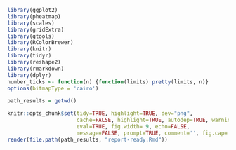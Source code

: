 

```r
library(ggplot2)
library(pheatmap)
library(scales)
library(gridExtra)
library(gtools)
library(RColorBrewer)
library(knitr)
library(tidyr)
library(reshape2)
library(rmarkdown)
library(dplyr)
number_ticks <- function(n) {function(limits) pretty(limits, n)}
options(bitmapType = 'cairo')

path_results = getwd()
```

```r
knitr::opts_chunk$set(tidy=TRUE, highlight=TRUE, dev="png",
                      cache=FALSE, highlight=TRUE, autodep=TRUE, warning=FALSE, error=FALSE,
                      eval=TRUE, fig.width= 9, echo=FALSE,
                      message=FALSE, prompt=TRUE, comment='', fig.cap='', bootstrap.show.code=FALSE)
render(file.path(path_results, "report-ready.Rmd"))
```

